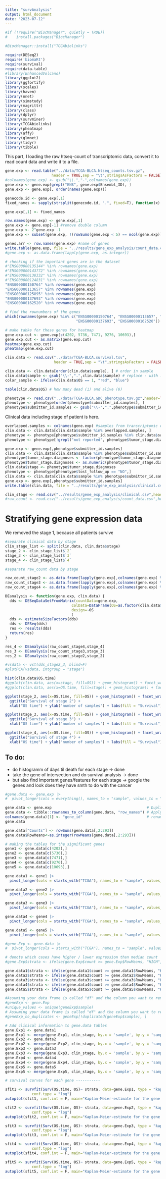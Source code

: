 ```yaml
---
title: "survAnalysis"
output: html_document
date: "2023-07-12"
---
```


```r
#if (!require("BiocManager", quietly = TRUE))
#    install.packages("BiocManager")

#BiocManager::install("TCGAbiolinks")
```


```r
require(DESeq2)
require('biomaRt')
require(survival)
require(data.table)
#library(EnhancedVolcano)
library(ggplot2)
library(ggfortify)
library(scales)
library(haven)
library(nnet)
library(simstudy)
library(magrittr)
library(class)
library(dplyr)
library(survminer)
library(TCGAbiolinks)
library(pheatmap)
library(affy)
library(glmnet)
library(tidyr)
library(tibble)
```

This part, I loading the raw htseq-count of transcriptomic data, convert it to read count data and write it to a file.
```r
gene.exp <- read.table("../data/TCGA-BLCA.htseq_counts.tsv.gz",
                     header = TRUE,sep = "\t",stringsAsFactors = FALSE)
#colnames(gene.exp) <- gsub("\\.","-",colnames(gene.exp))
gene.exp <- gene.exp[grepl("ENS", gene.exp$Ensembl_ID), ]
gene.exp <- gene.exp[, order(names(gene.exp))]

genecode.id <- gene.exp[,1]
fixed_names <- sapply(strsplit(genecode.id, ".", fixed=T), function(x) x[1])

gene.exp[,1] <- fixed_names

row.names(gene.exp) <- gene.exp[,1]
gene.exp <- gene.exp[-1] #remove double column 
gene.exp <- 2^gene.exp -1
gene.exp <- subset(gene.exp, !(rowSums(gene.exp < 5) == ncol(gene.exp)))

genes.arr <- row.names(gene.exp) #name of genes
write.table(gene.exp, file = "../results/gene_exp_analysis/count_data.csv", sep = "\t", quote = FALSE, row.names = TRUE)
#gene.exp <- as.data.frame(lapply(gene.exp, as.integer))

# checking if the important genes are in the dataset
#"ENSG00000135144" %in% rownames(gene.exp) 
#"ENSG00000143772" %in% rownames(gene.exp) 
#"ENSG00000130332" %in% rownames(gene.exp) 
#"ENSG00000124831" %in% rownames(gene.exp) 
"ENSG00000150764" %in% rownames(gene.exp)
"ENSG00000113657" %in% rownames(gene.exp)
"ENSG00000125895" %in% rownames(gene.exp)
"ENSG00000137693" %in% rownames(gene.exp)
"ENSG00000162520" %in% rownames(gene.exp)

# find the rownumbers of the genes
which(rownames(gene.exp) %in% c("ENSG00000150764", "ENSG00000113657", "ENSG00000125895", 
                                "ENSG00000137693", "ENSG00000162520"))

# make tabke for these genes for heatmap
gene.exp.cut <- gene.exp[c(4202, 5736, 7471, 9276, 10693),]
gene.exp.cut <- as.matrix(gene.exp.cut)
heatmap(gene.exp.cut)
pheatmap(gene.exp.cut)
```

```r
clin.data <- read.csv("../data/TCGA-BLCA.survival.tsv",
                      header = TRUE,sep = "\t",stringsAsFactors = FALSE)

clin.data <- clin.data[order(clin.data$sample), ] # order in sample
clin.data$sample <- gsub("\\-",".",clin.data$sample) # replace - with .
color_sample <- ifelse(clin.data$OS == 1, "red", "blue")

table(clin.data$OS) # how many dead (1) and alive (0)
```

```r
phenotype <- read.csv("../data/TCGA-BLCA.GDC_phenotype.tsv.gz",header=TRUE,sep="\t")
phenotype <- phenotype[order(phenotype$submitter_id.samples), ]
phenotype$submitter_id.samples <- gsub("\\-",".",phenotype$submitter_id.samples)
```

Clinical data including stage of patient is here.
```r
overlapped.samples <- colnames(gene.exp) #samples from transcriptomic data
clin.data <- clin.data[clin.data$sample %in% overlapped.samples, ]
phenotype <- phenotype[phenotype$submitter_id.samples %in% clin.data$sample, ]
phenotype <- phenotype[!grepl("not reported", phenotype$tumor_stage.diagnoses), ]

gene.exp <- gene.exp[,phenotype$submitter_id.samples]
clin.data <- clin.data[clin.data$sample %in% phenotype$submitter_id.samples, ]
phenotype$tumor_stage.diagnoses <- factor(phenotype$tumor_stage.diagnoses, levels = c("stage i", "stage ii", "stage iii", "stage iv"))
phenotype$tumor_stage.diagnoses <- as.numeric(phenotype$tumor_stage.diagnoses)
clin.data$stage <- phenotype$tumor_stage.diagnoses
phenotype <- phenotype[phenotype$lost_follow_up == "NO",]
clin.data <- clin.data[clin.data$sample %in% phenotype$submitter_id.samples, ]
gene.exp <- gene.exp[,phenotype$submitter_id.samples]
write.table(clin.data, file = "../results/gene_exp_analysis/clinical.csv", sep = "\t", quote = FALSE, row.names = FALSE)
```

```r
clin_stage <- read.csv("../results/gene_exp_analysis/clinical.csv",header=TRUE,sep="\t") # ordered
#raw_count <- read.csv("../results/gene_exp_analysis/count_data.csv",header=TRUE,sep = "\t") # the same as gene.exp dataset
```

# Stratifying gene expression data
We removed the stage 1, because all patients survive
```r
#separate clinical data by stage
clin_stage_list <- split(clin.data, clin.data$stage)
stage_2 <- clin_stage_list$`2`
stage_3 <- clin_stage_list$`3`
stage_4 <- clin_stage_list$`4`

#separate raw_count data by stage

raw_count_stage2 <- as.data.frame(lapply(gene.exp[,colnames(gene.exp) %in% stage_2$sample], as.integer)) 
raw_count_stage3 <- as.data.frame(lapply(gene.exp[,colnames(gene.exp) %in% stage_3$sample], as.integer)) 
raw_count_stage4 <- as.data.frame(lapply(gene.exp[,colnames(gene.exp) %in% stage_4$sample], as.integer))

```

```r
DEanalysis <- function(gene.exp, clin.data) {
  dds <- DESeqDataSetFromMatrix(countData=gene.exp,
                              colData=DataFrame(OS=as.factor(clin.data$OS)),
                              design=~OS
                              )
  dds <- estimateSizeFactors(dds)
  dds <- DESeq(dds)
  res <- results(dds)
  return(res)
}
```

```r
res_4 <- DEanalysis(raw_count_stage4,stage_4) 
res_3 <- DEanalysis(raw_count_stage3,stage_3) 
res_2 <- DEanalysis(raw_count_stage2,stage_2) 
```

```r
#vsdata <- vst(dds_stage2_3, blind=F)
#plotPCA(vsdata, intgroup = "stage")

hist(clin.data$OS.time)
#ggplot(clin.data, aes(x=stage, fill=OS)) + geom_histogram() + facet_wrap(~OS, scales = "free_x")
#ggplot(clin.data, aes(x=OS.time, fill=stage)) + geom_histogram() + facet_wrap(~stage, scales = "free_x")

ggplot(stage_2, aes(x=OS.time, fill=OS)) + geom_histogram() + facet_wrap(~OS, scales = "free_x") +
  ggtitle("Survival of stage 2") +
  xlab("OS time") + ylab("number of samples") + labs(fill = "Survival")

ggplot(stage_3, aes(x=OS.time, fill=OS)) + geom_histogram() + facet_wrap(~OS, scales = "free_x") +
  ggtitle("Survival of stage 3") +
  xlab("OS time") + ylab("number of samples") + labs(fill = "Survival")

ggplot(stage_4, aes(x=OS.time, fill=OS)) + geom_histogram() + facet_wrap(~OS, scales = "free_x") +
  ggtitle("Survival of stage 4") +
  xlab("OS time") + ylab("number of samples") + labs(fill = "Survival")

```

## To do:
- do histogramm of days til death for each stage -> done
- take the gene of intersection and do survival analysis -> done
- but also find important genes/features for each stage
  -> google the genes and look does they have smth to do with the cancer

```r

#gene.data <- gene.exp |>
#  pivot_longer(cols = everything(), names_to = "sample", values_to = "count")

gene.data <- gene.exp                                           # Duplicate data
gene.data <- tibble::rownames_to_column(gene.data, "row_names") # Apply rownames_to_column
colnames(gene.data)[1] <- "gene_id"                             # rename colname
gene.data  

gene.data["Counts"] <- rowSums(gene.data[,2:293])
gene.data$RowMeans<-as.integer(rowMeans(gene.data[,2:293]))

# making the tables for the significant genes
gene1 <- gene.data[c(4202),]
gene2 <- gene.data[c(5736),]
gene3 <- gene.data[c(7471),]
gene4 <- gene.data[c(9276),]
gene5 <- gene.data[c(10693),]

gene.data1 <- gene1 |>
  pivot_longer(cols = starts_with("TCGA"), names_to = "sample", values_to = "count")

gene.data2 <- gene2 |>
  pivot_longer(cols = starts_with("TCGA"), names_to = "sample", values_to = "count")

gene.data3 <- gene3 |>
  pivot_longer(cols = starts_with("TCGA"), names_to = "sample", values_to = "count")

gene.data4 <- gene4 |>
  pivot_longer(cols = starts_with("TCGA"), names_to = "sample", values_to = "count")

gene.data5 <- gene5 |>
  pivot_longer(cols = starts_with("TCGA"), names_to = "sample", values_to = "count")

#gene.Exp <- gene.data |>
#  pivot_longer(cols = starts_with("TCGA"), names_to = "sample", values_to = "count")

# denote which cases have higher / lower expression than median count
#gene.Exp$strata <- ifelse(gene.Exp$count >= gene.Exp$RowMeans, "HIGH", "LOW")

gene.data1$strata <- ifelse(gene.data1$count >= gene.data1$RowMeans, "HIGH", "LOW")
gene.data2$strata <- ifelse(gene.data2$count >= gene.data2$RowMeans, "HIGH", "LOW")
gene.data3$strata <- ifelse(gene.data3$count >= gene.data3$RowMeans, "HIGH", "LOW")
gene.data4$strata <- ifelse(gene.data4$count >= gene.data4$RowMeans, "HIGH", "LOW")
gene.data5$strata <- ifelse(gene.data5$count >= gene.data5$RowMeans, "HIGH", "LOW")

#Assuming your data frame is called "df" and the column you want to remove duplicates from is called "column_name"
#geneExp <- gene.Exp
#unique_values <- unique(geneExp$sample)
# Assuming your data frame is called "df" and the column you want to remove duplicates from is called "column_name"
#geneExp_no_duplicates <- geneExp[!duplicated(geneExp$sample), ]

# Add clinical information to gene.data tables
gene.Exp1 <- gene.data1
gene.Exp1 <- merge(gene.Exp1, clin_stage, by.x = 'sample', by.y = 'sample')
gene.Exp2 <- gene.data2
gene.Exp2 <- merge(gene.Exp2, clin_stage, by.x = 'sample', by.y = 'sample')
gene.Exp3 <- gene.data3
gene.Exp3 <- merge(gene.Exp3, clin_stage, by.x = 'sample', by.y = 'sample')
gene.Exp4 <- gene.data4
gene.Exp4 <- merge(gene.Exp4, clin_stage, by.x = 'sample', by.y = 'sample')
gene.Exp5 <- gene.data5
gene.Exp5 <- merge(gene.Exp5, clin_stage, by.x = 'sample', by.y = 'sample')

# survival curves for each gene -----------

sfit1 <- survfit(Surv(OS.time, OS)~ strata, data=gene.Exp1, type = "kaplan-meier", 
            conf.type = "log")
autoplot(sfit1, conf.int = F, main="Kaplan-Meier-estimate for the gene ENSG00000113657")

sfit2 <- survfit(Surv(OS.time, OS)~ strata, data=gene.Exp2, type = "kaplan-meier", 
            conf.type = "log")
autoplot(sfit2, conf.int = F, main="Kaplan-Meier-estimate for the gene ENSG00000125895")

sfit3 <- survfit(Surv(OS.time, OS)~ strata, data=gene.Exp3, type = "kaplan-meier", 
            conf.type = "log")
autoplot(sfit3, conf.int = F, main="Kaplan-Meier-estimate for the gene ENSG00000137693")

sfit4 <- survfit(Surv(OS.time, OS)~ strata, data=gene.Exp4, type = "kaplan-meier", 
            conf.type = "log")
autoplot(sfit4, conf.int = F, main="Kaplan-Meier-estimate for the gene ENSG00000150764")

sfit5 <- survfit(Surv(OS.time, OS)~ strata, data=gene.Exp5, type = "kaplan-meier", 
            conf.type = "log")
autoplot(sfit5, conf.int = F, main="Kaplan-Meier-estimate for the gene ENSG00000162520")

```
